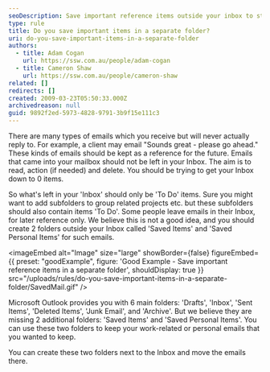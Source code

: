 ```yaml
---
seoDescription: Save important reference items outside your inbox to stay organized and focused on actionable tasks.
type: rule
title: Do you save important items in a separate folder?
uri: do-you-save-important-items-in-a-separate-folder
authors:
  - title: Adam Cogan
    url: https://ssw.com.au/people/adam-cogan
  - title: Cameron Shaw
    url: https://ssw.com.au/people/cameron-shaw
related: []
redirects: []
created: 2009-03-23T05:50:33.000Z
archivedreason: null
guid: 9892f2ed-5973-4828-9791-3b9f15e111c3
---
```


There are many types of emails which you receive but will never actually reply to. For example, a client may email "Sounds great - please go ahead." These kinds of emails should be kept as a reference for the future.
Emails that came into your mailbox should not be left in your Inbox. The aim is to read, action (if needed) and delete. You should be trying to get your Inbox down to 0 items.

So what's left in your 'Inbox' should only be 'To Do' items. Sure you might want to add subfolders to group related projects etc. but these subfolders should also contain items 'To Do'. Some people leave emails in their Inbox, for later reference only. We believe this is not a good idea, and you should create 2 folders outside your Inbox called 'Saved Items' and 'Saved Personal Items' for such emails.

<imageEmbed
  alt="Image"
  size="large"
  showBorder={false}
  figureEmbed={{
    preset: "goodExample",
    figure: 'Good Example - Save important reference items in a separate folder',
    shouldDisplay: true
  }}
  src="/uploads/rules/do-you-save-important-items-in-a-separate-folder/SavedMail.gif"
/>

Microsoft Outlook provides you with 6 main folders: 'Drafts', 'Inbox', 'Sent Items', 'Deleted Items', 'Junk Email', and 'Archive'. But we believe they are missing 2 additional folders: 'Saved Items' and 'Saved Personal Items'. You can use these two folders to keep your work-related or personal emails that you wanted to keep.

You can create these two folders next to the Inbox and move the emails there.